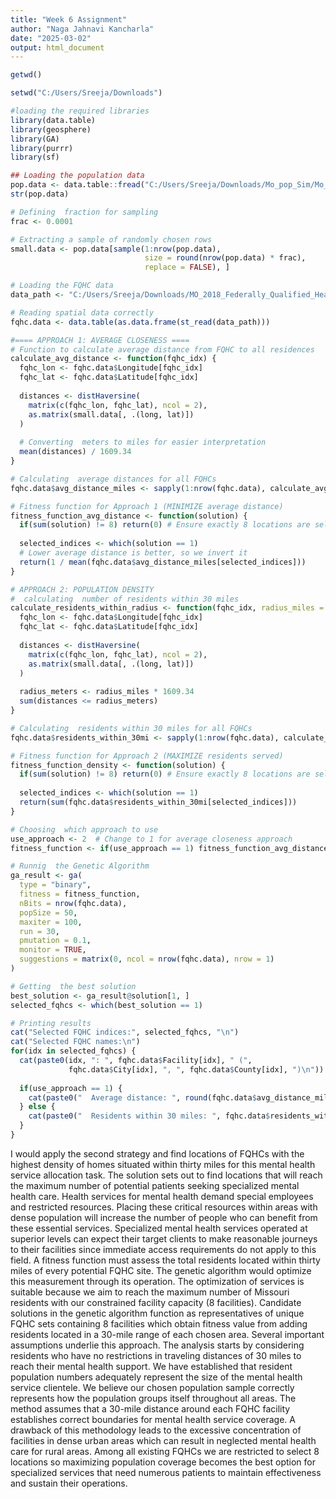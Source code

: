 ---
title: "Week 6 Assignment"
author: "Naga Jahnavi Kancharla"
date: "2025-03-02"
output: html_document
---


```{r}
getwd()
```
```{r}
setwd("C:/Users/Sreeja/Downloads")
```

```{r}
#loading the required libraries
library(data.table)
library(geosphere)
library(GA)
library(purrr)
library(sf)

## Loading the population data
pop.data <- data.table::fread("C:/Users/Sreeja/Downloads/Mo_pop_Sim/Mo_pop_Sim.csv")
str(pop.data)

```
```{r}


# Defining  fraction for sampling
frac <- 0.0001

# Extracting a sample of randomly chosen rows 
small.data <- pop.data[sample(1:nrow(pop.data),
                              size = round(nrow(pop.data) * frac),
                              replace = FALSE), ]

# Loading the FQHC data
data_path <- "C:/Users/Sreeja/Downloads/MO_2018_Federally_Qualified_Health_Center_Locations/MO_2018_Federally_Qualified_Health_Center_Locations/MO_2018_Federally_Qualified_Health_Center_Locations.shp"

# Reading spatial data correctly
fqhc.data <- data.table(as.data.frame(st_read(data_path)))

```

```{r}
#==== APPROACH 1: AVERAGE CLOSENESS ====
# Function to calculate average distance from FQHC to all residences
calculate_avg_distance <- function(fqhc_idx) {
  fqhc_lon <- fqhc.data$Longitude[fqhc_idx]
  fqhc_lat <- fqhc.data$Latitude[fqhc_idx]
  
  distances <- distHaversine(
    matrix(c(fqhc_lon, fqhc_lat), ncol = 2),
    as.matrix(small.data[, .(long, lat)])
  )
  
  # Converting  meters to miles for easier interpretation
  mean(distances) / 1609.34
}

# Calculating  average distances for all FQHCs
fqhc.data$avg_distance_miles <- sapply(1:nrow(fqhc.data), calculate_avg_distance)

# Fitness function for Approach 1 (MINIMIZE average distance)
fitness_function_avg_distance <- function(solution) {
  if(sum(solution) != 8) return(0) # Ensure exactly 8 locations are selected
  
  selected_indices <- which(solution == 1)
  # Lower average distance is better, so we invert it
  return(1 / mean(fqhc.data$avg_distance_miles[selected_indices]))
}

```


```{r}
# APPROACH 2: POPULATION DENSITY
#  calculating  number of residents within 30 miles
calculate_residents_within_radius <- function(fqhc_idx, radius_miles = 30) {
  fqhc_lon <- fqhc.data$Longitude[fqhc_idx]
  fqhc_lat <- fqhc.data$Latitude[fqhc_idx]
  
  distances <- distHaversine(
    matrix(c(fqhc_lon, fqhc_lat), ncol = 2),
    as.matrix(small.data[, .(long, lat)])
  )
  
  radius_meters <- radius_miles * 1609.34
  sum(distances <= radius_meters)
}

# Calculating  residents within 30 miles for all FQHCs
fqhc.data$residents_within_30mi <- sapply(1:nrow(fqhc.data), calculate_residents_within_radius)

# Fitness function for Approach 2 (MAXIMIZE residents served)
fitness_function_density <- function(solution) {
  if(sum(solution) != 8) return(0) # Ensure exactly 8 locations are selected
  
  selected_indices <- which(solution == 1)
  return(sum(fqhc.data$residents_within_30mi[selected_indices]))
}
```


```{r}
# Choosing  which approach to use
use_approach <- 2  # Change to 1 for average closeness approach
fitness_function <- if(use_approach == 1) fitness_function_avg_distance else fitness_function_density

# Runnig  the Genetic Algorithm
ga_result <- ga(
  type = "binary",
  fitness = fitness_function,
  nBits = nrow(fqhc.data),  
  popSize = 50,             
  maxiter = 100,           
  run = 30,                 
  pmutation = 0.1,          
  monitor = TRUE,    
  suggestions = matrix(0, ncol = nrow(fqhc.data), nrow = 1)
)

# Getting  the best solution
best_solution <- ga_result@solution[1, ]
selected_fqhcs <- which(best_solution == 1)

# Printing results
cat("Selected FQHC indices:", selected_fqhcs, "\n")
cat("Selected FQHC names:\n")
for(idx in selected_fqhcs) {
  cat(paste0(idx, ": ", fqhc.data$Facility[idx], " (", 
             fqhc.data$City[idx], ", ", fqhc.data$County[idx], ")\n"))
  
  if(use_approach == 1) {
    cat(paste0("  Average distance: ", round(fqhc.data$avg_distance_miles[idx], 2), " miles\n"))
  } else {
    cat(paste0("  Residents within 30 miles: ", fqhc.data$residents_within_30mi[idx], "\n"))
  }
}
```


I would apply the second strategy and find locations of FQHCs with the highest density of homes situated within thirty miles for this mental health service allocation task. The solution sets out to find locations that will reach the maximum number of potential patients seeking specialized mental health care.
Health services for mental health demand special employees and restricted resources. Placing these critical resources within areas with dense population will increase the number of people who can benefit from these essential services. Specialized mental health services operated at superior levels can expect their target clients to make reasonable journeys to their facilities since immediate access requirements do not apply to this field.
A fitness function must assess the total residents located within thirty miles of every potential FQHC site. The genetic algorithm would optimize this measurement through its operation. The optimization of services is suitable because we aim to reach the maximum number of Missouri residents with our constrained facility capacity (8 facilities). Candidate solutions in the genetic algorithm function as representatives of unique FQHC sets containing 8 facilities which obtain fitness value from adding residents located in a 30-mile range of each chosen area.
Several important assumptions underlie this approach. The analysis starts by considering residents who have no restrictions in traveling distances of 30 miles to reach their mental health support. We have established that resident population numbers adequately represent the size of the mental health service clientele. We believe our chosen population sample correctly represents how the population groups itself throughout all areas. The method assumes that a 30-mile distance around each FQHC facility establishes correct boundaries for mental health service coverage.
A drawback of this methodology leads to the excessive concentration of facilities in dense urban areas which can result in neglected mental health care for rural areas. Among all existing FQHCs we are restricted to select 8 locations so maximizing population coverage becomes the best option for specialized services that need numerous patients to maintain effectiveness and sustain their operations.